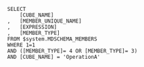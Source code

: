 	
	SELECT
		[CUBE_NAME]
	,	[MEMBER_UNIQUE_NAME]
	,	[EXPRESSION]	
	,	[MEMBER_TYPE]	
	FROM $system.MDSCHEMA_MEMBERS
	WHERE 1=1 
	AND ([MEMBER_TYPE]= 4 OR [MEMBER_TYPE]= 3)
	AND [CUBE_NAME] = 'OperationA'